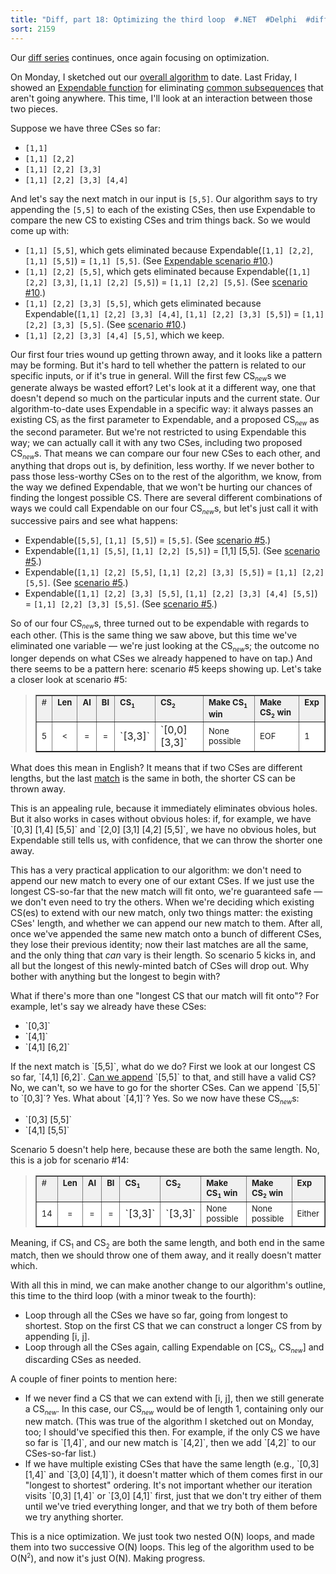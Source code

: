 ```yaml
---
title: "Diff, part 18: Optimizing the third loop  #.NET  #Delphi  #diff"
sort: 2159
---
```

Our <a href="http://blog.excastle.com/tag/diff/">diff series</a> continues, once again focusing on optimization.

On Monday, I sketched out our <a href="http://blog.excastle.com/2005/04/18/diff-part-16-a-look-back-and-a-big-o/">overall algorithm</a> to date. Last Friday, I showed an <a href="http://blog.excastle.com/2005/04/15/diff-part-15-implementing-expendable/">Expendable function</a> for eliminating <a href="http://blog.excastle.com/2005/03/29/diff-part-3-introducing-the-longest-common-subsequence/">common subsequences</a> that aren't going anywhere. This time, I'll look at an interaction between those two pieces.

Suppose we have three CSes so far:

* `[1,1]`
* `[1,1] [2,2]`
* `[1,1] [2,2] [3,3]`
* `[1,1] [2,2] [3,3] [4,4]`

And let's say the next match in our input is `[5,5]`. Our algorithm says to try appending the `[5,5]` to each of the existing CSes, then use Expendable to compare the new CS to existing CSes and trim things back. So we would come up with:

* `[1,1] [5,5]`, which gets eliminated because Expendable(`[1,1] [2,2]`, `[1,1] [5,5]`) = `[1,1] [5,5]`. (See <a href="http://blog.excastle.com/2005/04/15/diff-part-15-implementing-expendable/">Expendable scenario #10</a>.)
* `[1,1] [2,2] [5,5]`, which gets eliminated because Expendable(`[1,1] [2,2] [3,3]`, `[1,1] [2,2] [5,5]`) = `[1,1] [2,2] [5,5]`. (See <a href="http://blog.excastle.com/2005/04/15/diff-part-15-implementing-expendable/">scenario #10</a>.)
* `[1,1] [2,2] [3,3] [5,5]`, which gets eliminated because Expendable(`[1,1] [2,2] [3,3] [4,4]`, `[1,1] [2,2] [3,3] [5,5]`) = `[1,1] [2,2] [3,3] [5,5]`. (See <a href="http://blog.excastle.com/2005/04/15/diff-part-15-implementing-expendable/">scenario #10</a>.)
* `[1,1] [2,2] [3,3] [4,4] [5,5]`, which we keep.

Our first four tries wound up getting thrown away, and it looks like a pattern may be forming. But it's hard to tell whether the pattern is related to our specific inputs, or if it's true in general. Will the first few CS<sub><small><i>new</i></small></sub>s we generate always be wasted effort?
Let's look at it a different way, one that doesn't depend so much on the particular inputs and the current state. Our algorithm-to-date uses Expendable in a specific way: it always passes an existing CS<sub><small><i>i</i></small></sub> as the first parameter to Expendable, and a proposed CS<sub><small><i>new</i></small></sub> as the second parameter. But we're not restricted to using Expendable this way; we can actually call it with any two CSes, including two proposed CS<sub><small><i>new</i></small></sub>s. That means we can compare our four new CSes to each other, and anything that drops out is, by definition, less worthy. If we never bother to pass those less-worthy CSes on to the rest of the algorithm, we know, from the way we defined Expendable, that we won't be hurting our chances of finding the longest possible CS.
There are several different combinations of ways we could call Expendable on our four CS<sub><small><i>new</i></small></sub>s, but let's just call it with successive pairs and see what happens:

* Expendable(`[5,5]`, `[1,1] [5,5]`) = `[5,5]`. (See <a href="http://blog.excastle.com/2005/04/15/diff-part-15-implementing-expendable/">scenario #5</a>.)
* Expendable(`[1,1] [5,5]`, `[1,1] [2,2] [5,5]`) = [1,1] [5,5]. (See <a href="http://blog.excastle.com/2005/04/15/diff-part-15-implementing-expendable/">scenario #5</a>.)
* Expendable(`[1,1] [2,2] [5,5]`, `[1,1] [2,2] [3,3] [5,5]`) = `[1,1] [2,2] [5,5]`. (See <a href="http://blog.excastle.com/2005/04/15/diff-part-15-implementing-expendable/">scenario #5</a>.)
* Expendable(`[1,1] [2,2] [3,3] [5,5]`, `[1,1] [2,2] [3,3] [4,4] [5,5]`) = `[1,1] [2,2] [3,3] [5,5]`. (See <a href="http://blog.excastle.com/2005/04/15/diff-part-15-implementing-expendable/">scenario #5</a>.)

So of our four CS<sub><small><i>new</i></small></sub>s, three turned out to be expendable with regards to each other. (This is the same thing we saw above, but this time we've eliminated one variable &#8212; we're just looking at the CS<sub><small><i>new</i></small></sub>s; the outcome no longer depends on what CSes we already happened to have on tap.) And there seems to be a pattern here: scenario #5 keeps showing up. Let's take a closer look at scenario #5:

<blockquote>
<table style={{borderCollapse: "collapse"}} cellSpacing="0" cellPadding="2" border="1">
<tbody>
<tr vAlign="top" bgColor="#f0f0f0">
<td><font size="2">#</font></td>
<td><font size="2"><strong>Len</strong></font></td>
<td><font size="2"><strong>AI</strong></font></td>
<td><font size="2"><strong>BI</strong></font></td>
<td><font size="2"><strong>CS<sub><small>1</small></sub></strong></font></td>
<td><font size="2"><strong>CS<sub><small>2</small></sub></strong></font></td>
<td><font size="2"><strong>Make CS<sub><small>1</small></sub> win</strong></font></td>
<td><font size="2"><strong>Make CS<sub><small>2</small></sub> win</strong></font></td>
<td><font size="2"><strong>Exp</strong></font></td>
</tr>
<tr bgColor="#ffffff">
<td><font size="2">5</font></td>
<td align="middle"><font size="2">&lt;</font></td>
<td align="middle"><font size="2">=</font></td>
<td align="middle"><font size="2">=</font></td>
<td>`[3,3]`</td>
<td>`[0,0] [3,3]`</td>
<td><font size="2">None possible</font></td>
<td><font size="2">EOF</font></td>
<td><font size="2">1</font></td>
</tr>
</tbody>
</table>
</blockquote>

<p>What does this mean in English? It means that if two CSes are different lengths, but the last <a href="http://blog.excastle.com/2005/03/31/diff-part-4-matches/">match</a> is the same in both, the shorter CS can be thrown away.</p>
<p>This is an appealing rule, because it immediately eliminates obvious holes. But it also works in cases without obvious holes: if, for example, we have `[0,3] [1,4] [5,5]` and `[2,0] [3,1] [4,2] [5,5]`, we have no obvious holes, but Expendable still tells us, with confidence, that we can throw the shorter one away.</p>
<p>This has a very practical application to our algorithm: we don't need to append our new match to every one of our extant CSes. If we just use the longest CS-so-far that the new match will fit onto, we're guaranteed safe &#8212; we don't even need to try the others. When we're deciding which existing CS(es) to extend with our new match, only two things matter: the existing CSes' length, and whether we can append our new match to them. After all, once we've appended the same new match onto a bunch of different CSes, they lose their previous identity; now their last matches are all the same, and the only thing that <em>can</em> vary is their length. So scenario 5 kicks in, and all but the longest of this newly-minted batch of CSes will drop out. Why bother with anything but the longest to begin with?</p>
<p>What if there's more than one "longest CS that our match will fit onto"? For example, let's say we already have these CSes:</p>
<ul>
<li>`[0,3]`</li>
<li>`[4,1]`</li>
<li>`[4,1] [6,2]`</li>
</ul>
<p>If the next match is `[5,5]`, what do we do? First we look at our longest CS so far, `[4,1] [6,2]`. <a href="http://blog.excastle.com/2005/04/02/diff-part-6-match-strings-and-common-subsequences/">Can we append</a> `[5,5]` to that, and still have a valid CS? No, we can't, so we have to go for the shorter CSes. Can we append `[5,5]` to `[0,3]`? Yes. What about `[4,1]`? Yes. So we now have these CS<sub><small><i>new</i></small></sub>s:</p>
<ul>
<li>`[0,3] [5,5]`</li>
<li>`[4,1] [5,5]`</li>
</ul>
<p>Scenario 5 doesn't help here, because these are both the same length. No, this is a job for scenario #14:</p>
<blockquote>
<table style={{borderCollapse: "collapse"}} cellSpacing="0" cellPadding="2" border="1">
<tbody>
<tr vAlign="top" bgColor="#f0f0f0">
<td><font size="2">#</font></td>
<td><font size="2"><strong>Len</strong></font></td>
<td><font size="2"><strong>AI</strong></font></td>
<td><font size="2"><strong>BI</strong></font></td>
<td><font size="2"><strong>CS<sub><small>1</small></sub></strong></font></td>
<td><font size="2"><strong>CS<sub><small>2</small></sub></strong></font></td>
<td><font size="2"><strong>Make CS<sub><small>1</small></sub> win</strong></font></td>
<td><font size="2"><strong>Make CS<sub><small>2</small></sub> win</strong></font></td>
<td><font size="2"><strong>Exp</strong></font></td>
</tr>
<tr bgColor="#ffffff">
<td><font size="2">14</font></td>
<td align="middle"><font size="2">=</font></td>
<td align="middle"><font size="2">=</font></td>
<td align="middle"><font size="2">=</font></td>
<td>`[3,3]`</td>
<td>`[3,3]`</td>
<td><font size="2">None possible</font></td>
<td><font size="2">None possible</font></td>
<td><font size="2">Either</font></td>
</tr>
</tbody>
</table>
</blockquote>

<p>Meaning, if CS<sub><small>1</small></sub> and CS<sub><small>2</small></sub> are both the same length, and both end in the same match, then we should throw one of them away, and it really doesn't matter which.</p>
<p>With all this in mind, we can make another change to our algorithm's outline, this time to the third loop (with a minor tweak to the fourth):</p>
<ul>
<li>Loop through all the CSes we have so far, going from longest to shortest. Stop on the first CS that we can construct a longer CS from by appending [i, j].</li>
<li>Loop through all the CSes again, calling Expendable on [CS<sub><small><i>k</i></small></sub>, CS<sub><small><i>new</i></small></sub>] and discarding CSes as needed.</li>
</ul>
<p>A couple of finer points to mention here:</p>
<ul>
<li>If we never find a CS that we can extend with [i, j], then we still generate a CS<sub><small><i>new</i></small></sub>. In this case, our CS<sub><small><i>new</i></small></sub> would be of length 1, containing only our new match. (This was true of the algorithm I sketched out on Monday, too; I should've specified this then. For example, if the only CS we have so far is `[1,4]`, and our new match is `[4,2]`, then we add `[4,2]` to our CSes-so-far list.)</li>
<li>If we have multiple existing CSes that have the same length (e.g., `[0,3] [1,4]` and `[3,0] [4,1]`), it doesn't matter which of them comes first in our "longest to shortest" ordering. It's not important whether our iteration visits `[0,3] [1,4]` or `[3,0] [4,1]` first, just that we don't try either of them until we've tried everything longer, and that we try both of them before we try anything shorter.</li>
</ul>
<p>This is a nice optimization. We just took two nested O(N) loops, and made them into two successive O(N) loops. This leg of the algorithm used to be O(N<sup><small>2</small></sup>), and now it's just O(N). Making progress.</p>
